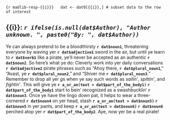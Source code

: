
<!-- This child doc will, unless otherwise specified, -->
<!-- inherit all of the formatting of the parent qmd -->

<!-- Note that the double curly brackets {{ }} can be used to inherit content from the global environment -->

```{r madlib-resp-{{i}}}
  dat <- dat0[{{i}},] # subset data to the row of interest
```

## **{{i}}:** *`r ifelse(is.null(dat$Author), "Author unknown. ", paste0("By: ", dat$Author))`*

Ye can always pretend to be a bloodthirsty **`r dat$noun1`**, threatening everyone by waving yer **`r dat$adjective1`** sword in the air, but until ye learn to **`r dat$verb1`** like a pirate, ye'll never be accepted as an authentic **`r dat$noun2`**. So here's what ye do: Cleverly work into yer daily conversations **`r dat$adjective2`** pirate phrases such as "Ahoy there, **`r dat$plural_noun1`**," "Avast, ye **`r dat$plural_noun2`**," and "Shiver me **`r dat$plural_noun3`**." Remember to drop all yer *g*s when ye say such words as *sailin'*, *spittin'*, and *fightin'*. This will give ye **`r a_or_an(text = dat$part_of_the_body1)` `r dat$part_of_the_body1`** start to bein' recognized as a swashbucklin' **`r dat$noun3`**. Once ye have the lingo down pat, it helps to wear a three-cornered **`r dat$noun4`** on yer head, stash **`r a_or_an(text = dat$noun5)` `r dat$noun5`** in yer pants, and keep **`r a_or_an(text = dat$noun6)` `r dat$noun6`** perched atop yer **`r dat$part_of_the_body2`**. Aye, now yer be a real pirate! 

<!-- MadLib from:  https://www.pinterest.com/pin/sample-best-of-mad-libs--845550898799970448/ -->
